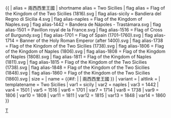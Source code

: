 {{ {{{1<noinclude>|country showdata</noinclude>}}}
| alias = 兩西西里王國
| shortname alias = Two Sicilies
| flag alias = Flag of the Kingdom of the Two Sicilies (1816).svg
| flag alias-sicily = Bandiera del Regno di Sicilia 4.svg
| flag alias-naples = Flag of the Kingdom of Naples.svg
| flag alias-1442 = Bandera de Nápoles - Trastámara.svg
| flag alias-1501 = Pavillon royal de la France.svg
| flag alias-1516 = Flag of Cross of Burgundy.svg
| flag alias-1701 = Flag of Spain (1701–1760).svg
| flag alias-1714 = Banner of the Holy Roman Emperor (after 1400).svg
| flag alias-1738 = Flag of the Kingdom of the Two Sicilies (1738).svg
| flag alias-1806 = Flag of the Kingdom of Naples (1806).svg
| flag alias-1808 = Flag of the Kingdom of Naples (1808).svg
| flag alias-1811 = Flag of the Kingdom of Naples (1811).svg
| flag alias-1815 = Flag of the Kingdom of the Two Sicilies (1738).svg
| flag alias-1848 = Flag of the Kingdom of the Two Sicilies (1848).svg
| flag alias-1860 = Flag of the Kingdom of the Two Sicilies (1860).svg
| size = {{{size|}}}
| name = {{#if: {{{name|}}} | {{{name|}}} | 兩西西里王國 }}
| variant = {{{variant|}}}
| altlink = {{{altlink|}}}
<noinclude>
| templatename = Two Sicilies
| var1 = sicily
| var2 = naples
| var3 = 1442 
| var4 = 1501 
| var5 = 1516 
| var6 = 1701 
| var7 = 1714
| var8 = 1738 
| var9 = 1806 
| var10 = 1808
| var11 = 1811
| var12 = 1815
| var13 = 1848
| var14 = 1860
</noinclude>
}}<noinclude>
[[Category:已不存在國家資料模板|T]]
</noinclude>